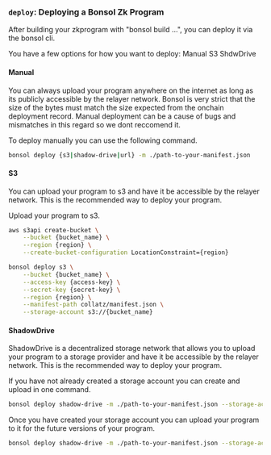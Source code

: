 
### `deploy`: Deploying a Bonsol Zk Program

After building your zkprogram with "bonsol build ...", you can deploy it via the bonsol cli.

You have a few options for how you want to deploy:
Manual
S3
ShdwDrive

#### Manual
You can always upload your program anywhere on the internet as long as its publicly accessible by the relayer network.
Bonsol is very strict that the size of the bytes must match the size expected from the onchain deployment record. 
Manual deployment can be a cause of bugs and mismatches in this regard so we dont reccomend it.

To deploy manually you can use the following command.

```bash
bonsol deploy {s3|shadow-drive|url} -m ./path-to-your-manifest.json
```

#### S3
You can upload your program to s3 and have it be accessible by the relayer network. This is the recommended way to deploy your program.

Upload your program to s3.
```bash
aws s3api create-bucket \
    --bucket {bucket_name} \
    --region {region} \
    --create-bucket-configuration LocationConstraint={region}
```

```bash
bonsol deploy s3 \
    --bucket {bucket_name} \
    --access-key {access-key} \
    --secret-key {secret-key} \
    --region {region} \
    --manifest-path collatz/manifest.json \
    --storage-account s3://{bucket_name}
```

#### ShadowDrive
ShadowDrive is a decentralized storage network that allows you to upload your program to a storage provider and have it be accessible by the relayer network. This is the recommended way to deploy your program.

If you have not already created a storage account you can create and upload in one command.
```bash
bonsol deploy shadow-drive -m ./path-to-your-manifest.json --storage-account-name {your storage account} --storage-account-size-mb {your storage account size in mb} --storage-account-name {your storage account name} --alternate-keypair {path to your alternate keypair}
```
Once you have created your storage account you can upload your program to it for the future versions of your program.
```bash
bonsol deploy shadow-drive -m ./path-to-your-manifest.json --storage-account {your storage account}
```
